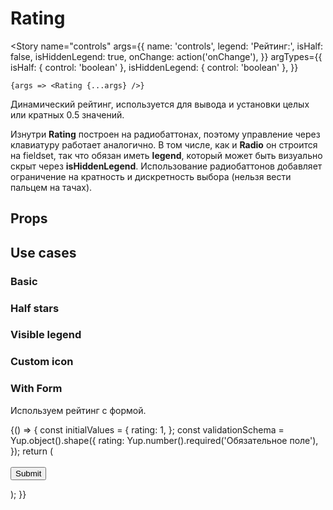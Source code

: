 
<Meta title="Standart / Rating" component={Rating} decorators={[centeredDecorator]} />

# Rating

<Story
    name="controls"
    args={{
        name: 'controls',
        legend: 'Рейтинг:',
        isHalf: false,
        isHiddenLegend: true,
        onChange: action('onChange'),
    }}
    argTypes={{
        isHalf: { control: 'boolean' },
        isHiddenLegend: { control: 'boolean' },
    }}
>
    {args => <Rating {...args} />}
</Story>

Динамический рейтинг, используется для вывода и установки целых или кратных 0.5 значений.

Изнутри **Rating** построен на радиобаттонах, поэтому управление через клавиатуру работает аналогично. В том числе, как и **Radio** он строится на fieldset, так что обязан иметь **legend**, который может быть визуально скрыт через **isHiddenLegend**. Использование радиобаттонов добавляет ограничение на кратность и дискретность выбора (нельзя вести пальцем на тачах).

## Props

<ArgsTable story="controls" />

## Use cases

### Basic

<Canvas>
    <Story name="Basic">
        <Rating name="basic" legend="Рейтинг:" />
    </Story>
</Canvas>

### Half stars

<Canvas>
    <Story name="Half stars">
        <Rating name="half" legend="Рейтинг:" isHalf />
    </Story>
</Canvas>

### Visible legend

<Canvas>
    <Story name="Visible legend">
        <Rating name="legend" legend="Рейтинг:" isHiddenLegend={false} />
    </Story>
</Canvas>

### Custom icon

<Canvas>
    <Story name="Custom icon">
        <Rating name="icon" legend="Рейтинг:" Icon={Icon} />
    </Story>
</Canvas>

### With Form

Используем рейтинг с формой.

<Canvas>
    <Story name="Form">
        {() => {
            const initialValues = {
                rating: 1,
            };
            const validationSchema = Yup.object().shape({
                rating: Yup.number().required('Обязательное поле'),
            });
            return (
                <Form
                    initialValues={initialValues}
                    validationSchema={validationSchema}
                    onSubmit={action('Submit')}
                    style={{ width: '25vw', minWidth: '320px' }}
                >
                    <Form.Field name="rating">
                        <Rating Icon={Icon} legend="Оцените Вадяна:" isHiddenLegend isHalf />
                    </Form.Field>
                    <br />
                    <Button type="submit">Submit</Button>
                </Form>
            );
        }}
    </Story>
</Canvas>
